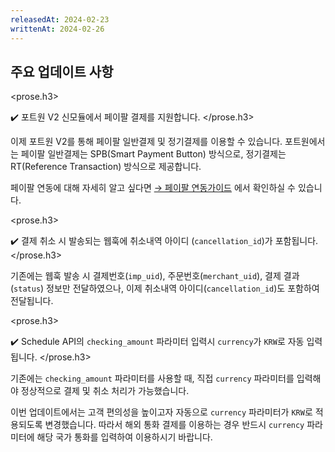 ```yaml
---
releasedAt: 2024-02-23
writtenAt: 2024-02-26
---
```



## 주요 업데이트 사항

<prose.h3>
  <PaymentV2 />

  ✔️ 포트원 V2 신모듈에서 페이팔 결제를 지원합니다.
</prose.h3>

이제 포트원 V2를 통해 페이팔 일반결제 및 정기결제를 이용할 수 있습니다. 포트원에서는 페이팔
일반결제는 SPB(Smart Payment Button) 방식으로, 정기결제는 RT(Reference Transaction) 방식으로
제공합니다.

페이팔 연동에 대해 자세히 알고 싶다면 [→ 페이팔 연동가이드](/docs/ko/v2-payment/pg/paypal-v2?v=v2) 에서 확인하실 수 있습니다.

<prose.h3>
  <PaymentV1 />

  ✔️ 결제 취소 시 발송되는 웹훅에 취소내역 아이디 (`cancellation_id`)가 포함됩니다.
</prose.h3>

기존에는 웹훅 발송 시 결제번호(`imp_uid`), 주문번호(`merchant_uid`), 결제 결과(`status`) 정보만
전달하였으나, 이제 취소내역 아이디(`cancellation_id`)도 포함하여 전달됩니다.

<prose.h3>
  <PaymentV1 />

  ✔️ Schedule API의 `checking_amount` 파라미터 입력시 `currency`가 `KRW`로 자동 입력됩니다.
</prose.h3>

기존에는 `checking_amount` 파라미터를 사용할 때, 직접 `currency` 파라미터를 입력해야 정상적으로 결제 및 취소 처리가 가능했습니다.

이번 업데이트에서는 고객 편의성을 높이고자 자동으로 `currency` 파라미터가 `KRW`로 적용되도록 변경했습니다.
따라서 해외 통화 결제를 이용하는 경우 반드시 `currency` 파라미터에 해당 국가 통화를 입력하여 이용하시기 바랍니다.
